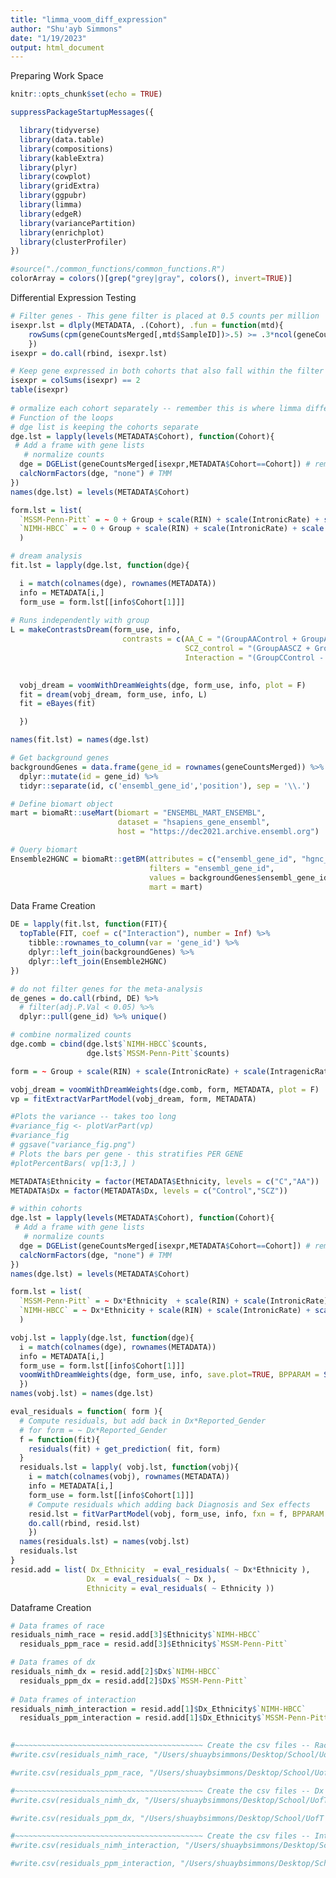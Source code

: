 ```yaml
---
title: "limma_voom_diff_expression"
author: "Shu'ayb Simmons"
date: "1/19/2023"
output: html_document
---
```


######################## Preparing Work Space
```r

knitr::opts_chunk$set(echo = TRUE)

```

```r

suppressPackageStartupMessages({

  library(tidyverse)
  library(data.table)
  library(compositions)
  library(kableExtra)
  library(plyr)
  library(cowplot)
  library(gridExtra)
  library(ggpubr)
  library(limma)
  library(edgeR)
  library(variancePartition)
  library(enrichplot)
  library(clusterProfiler)
}) 

#source("./common_functions/common_functions.R")
colorArray = colors()[grep("grey|gray", colors(), invert=TRUE)]

```


######################## Differential Expression Testing
```r

# Filter genes - This gene filter is placed at 0.5 counts per million
isexpr.lst = dlply(METADATA, .(Cohort), .fun = function(mtd){
	rowSums(cpm(geneCountsMerged[,mtd$SampleID])>.5) >= .3*ncol(geneCountsMerged[,mtd$SampleID])
	})
isexpr = do.call(rbind, isexpr.lst)

# Keep gene expressed in both cohorts that also fall within the filter
isexpr = colSums(isexpr) == 2 
table(isexpr)
   
# ormalize each cohort separately -- remember this is where limma differs from DESeq2
# Function of the loops
# dge list is keeping the cohorts separate
dge.lst = lapply(levels(METADATA$Cohort), function(Cohort){
 # Add a frame with gene lists
   # normalize counts
  dge = DGEList(geneCountsMerged[isexpr,METADATA$Cohort==Cohort]) # remove the [isexpr,METADATA$Cohort==Cohort]
  calcNormFactors(dge, "none") # TMM
})
names(dge.lst) = levels(METADATA$Cohort)

```

```r

form.lst = list(
  `MSSM-Penn-Pitt` = ~ 0 + Group + scale(RIN) + scale(IntronicRate) + scale(IntragenicRate) + scale(IntergenicRate) + scale(rRNARate) + Institution*(ageOfDeath + cellFrac_ilr_1 + cellFrac_ilr_2 + cellFrac_ilr_3),
  `NIMH-HBCC` = ~ 0 + Group + scale(RIN) + scale(IntronicRate) + scale(IntragenicRate) + scale(IntergenicRate) + scale(rRNARate) + scale(ageOfDeath) + scale(cellFrac_ilr_1) + scale(cellFrac_ilr_2) + scale(cellFrac_ilr_3)
  )

# dream analysis
fit.lst = lapply(dge.lst, function(dge){

  i = match(colnames(dge), rownames(METADATA))
  info = METADATA[i,]
  form_use = form.lst[[info$Cohort[1]]]
  
# Runs independently with group 
L = makeContrastsDream(form_use, info,
                         contrasts = c(AA_C = "(GroupAAControl + GroupAASCZ) - (GroupCControl + GroupCSCZ)",
                                       SCZ_control = "(GroupAASCZ + GroupCSCZ) - (GroupAAControl + GroupCControl)",
                                       Interaction = "(GroupCControl - GroupCSCZ - GroupAAControl + GroupAASCZ)/4"))
 

  vobj_dream = voomWithDreamWeights(dge, form_use, info, plot = F)
  fit = dream(vobj_dream, form_use, info, L)
  fit = eBayes(fit)

  })

names(fit.lst) = names(dge.lst)

```

```r

# Get background genes 
backgroundGenes = data.frame(gene_id = rownames(geneCountsMerged)) %>%
  dplyr::mutate(id = gene_id) %>%
  tidyr::separate(id, c('ensembl_gene_id','position'), sep = '\\.')

# Define biomart object
mart = biomaRt::useMart(biomart = "ENSEMBL_MART_ENSEMBL",
                        dataset = "hsapiens_gene_ensembl",
                        host = "https://dec2021.archive.ensembl.org")

# Query biomart
Ensemble2HGNC = biomaRt::getBM(attributes = c("ensembl_gene_id", "hgnc_symbol", "description", "percentage_gene_gc_content", "gene_biotype", "chromosome_name"),
                               filters = "ensembl_gene_id", 
                               values = backgroundGenes$ensembl_gene_id,
                               mart = mart)

```


######################## Data Frame Creation
```r

DE = lapply(fit.lst, function(FIT){
  topTable(FIT, coef = c("Interaction"), number = Inf) %>%
    tibble::rownames_to_column(var = 'gene_id') %>% 
    dplyr::left_join(backgroundGenes) %>% 
    dplyr::left_join(Ensemble2HGNC) 
})

# do not filter genes for the meta-analysis
de_genes = do.call(rbind, DE) %>% 
  # filter(adj.P.Val < 0.05) %>% 
  dplyr::pull(gene_id) %>% unique()

```

```r

# combine normalized counts 
dge.comb = cbind(dge.lst$`NIMH-HBCC`$counts,
                 dge.lst$`MSSM-Penn-Pitt`$counts)

form = ~ Group + scale(RIN) + scale(IntronicRate) + scale(IntragenicRate) + scale(IntergenicRate) + scale(rRNARate) + Institution*(ageOfDeath + cellFrac_ilr_1 + cellFrac_ilr_2 + cellFrac_ilr_3)

vobj_dream = voomWithDreamWeights(dge.comb, form, METADATA, plot = F)
vp = fitExtractVarPartModel(vobj_dream, form, METADATA)

#Plots the variance -- takes too long
#variance_fig <- plotVarPart(vp)
#variance_fig
# ggsave("variance_fig.png")
# Plots the bars per gene - this stratifies PER GENE 
#plotPercentBars( vp[1:3,] )

```

```r

METADATA$Ethnicity = factor(METADATA$Ethnicity, levels = c("C","AA"))
METADATA$Dx = factor(METADATA$Dx, levels = c("Control","SCZ"))

# within cohorts 
dge.lst = lapply(levels(METADATA$Cohort), function(Cohort){
 # Add a frame with gene lists
   # normalize counts
  dge = DGEList(geneCountsMerged[isexpr,METADATA$Cohort==Cohort]) # remove the [isexpr,METADATA$Cohort==Cohort]
  calcNormFactors(dge, "none") # TMM
})
names(dge.lst) = levels(METADATA$Cohort)

form.lst = list(
  `MSSM-Penn-Pitt` = ~ Dx*Ethnicity  + scale(RIN) + scale(IntronicRate) + scale(IntragenicRate) + scale(IntergenicRate) + scale(rRNARate) + Institution*(ageOfDeath + cellFrac_ilr_1 + cellFrac_ilr_2 + cellFrac_ilr_3),
  `NIMH-HBCC` = ~ Dx*Ethnicity + scale(RIN) + scale(IntronicRate) + scale(IntragenicRate) + scale(IntergenicRate) + scale(rRNARate) + scale(ageOfDeath) + scale(cellFrac_ilr_1) + scale(cellFrac_ilr_2) + scale(cellFrac_ilr_3)
  )

vobj.lst = lapply(dge.lst, function(dge){
  i = match(colnames(dge), rownames(METADATA))
  info = METADATA[i,]
  form_use = form.lst[[info$Cohort[1]]]
  voomWithDreamWeights(dge, form_use, info, save.plot=TRUE, BPPARAM = SnowParam(18))
  })
names(vobj.lst) = names(dge.lst)

eval_residuals = function( form ){
  # Compute residuals, but add back in Dx*Reported_Gender
  # for form = ~ Dx*Reported_Gender
  f = function(fit){
    residuals(fit) + get_prediction( fit, form)
  }
  residuals.lst = lapply( vobj.lst, function(vobj){
    i = match(colnames(vobj), rownames(METADATA))
    info = METADATA[i,]
    form_use = form.lst[[info$Cohort[1]]]
    # Compute residuals which adding back Diagnosis and Sex effects
    resid.lst = fitVarPartModel(vobj, form_use, info, fxn = f, BPPARAM = SnowParam(18))  
    do.call(rbind, resid.lst)
    })
  names(residuals.lst) = names(vobj.lst)
  residuals.lst
}
resid.add = list( Dx_Ethnicity  = eval_residuals( ~ Dx*Ethnicity ),
                 Dx  = eval_residuals( ~ Dx ),
                 Ethnicity = eval_residuals( ~ Ethnicity ))

```


######################## Dataframe Creation
```r

# Data frames of race
residuals_nimh_race = resid.add[3]$Ethnicity$`NIMH-HBCC`
  residuals_ppm_race = resid.add[3]$Ethnicity$`MSSM-Penn-Pitt`

# Data frames of dx
residuals_nimh_dx = resid.add[2]$Dx$`NIMH-HBCC`
  residuals_ppm_dx = resid.add[2]$Dx$`MSSM-Penn-Pitt`
  
# Data frames of interaction
residuals_nimh_interaction = resid.add[1]$Dx_Ethnicity$`NIMH-HBCC`
  residuals_ppm_interaction = resid.add[1]$Dx_Ethnicity$`MSSM-Penn-Pitt`
  
```

```r

#~~~~~~~~~~~~~~~~~~~~~~~~~~~~~~~~~~~~~~~~~~ Create the csv files -- Race
#write.csv(residuals_nimh_race, "/Users/shuaybsimmons/Desktop/School/UofT MSc Medical Science/Research/Thesis Research/Data Frames/MEGENA residual df /Race\\residuals_nimh_race.csv",row.names=TRUE)

#write.csv(residuals_ppm_race, "/Users/shuaybsimmons/Desktop/School/UofT MSc Medical Science/Research/Thesis Research/Data Frames/MEGENA residual df /Race\\residuals_ppm_race.csv", row.names=TRUE)

#~~~~~~~~~~~~~~~~~~~~~~~~~~~~~~~~~~~~~~~~~~ Create the csv files -- Dx
#write.csv(residuals_nimh_dx, "/Users/shuaybsimmons/Desktop/School/UofT MSc Medical Science/Research/Thesis Research/Data Frames/MEGENA residual df /Dx\\residuals_nimh_dx.csv", row.names=TRUE)

#write.csv(residuals_ppm_dx, "/Users/shuaybsimmons/Desktop/School/UofT MSc Medical Science/Research/Thesis Research/Data Frames/MEGENA residual df /Dx\\residuals_ppm_dx.csv", row.names=TRUE)

#~~~~~~~~~~~~~~~~~~~~~~~~~~~~~~~~~~~~~~~~~~ Create the csv files -- Interaction
#write.csv(residuals_nimh_interaction, "/Users/shuaybsimmons/Desktop/School/UofT MSc Medical Science/Research/Thesis Research/Data Frames/MEGENA residual df /Interaction\\residuals_nimh_interaction.csv", row.names=TRUE)

#write.csv(residuals_ppm_interaction, "/Users/shuaybsimmons/Desktop/School/UofT MSc Medical Science/Research/Thesis Research/Data Frames/MEGENA residual df /Interaction\\residuals_ppm_interaction.csv", row.names=TRUE)



```

